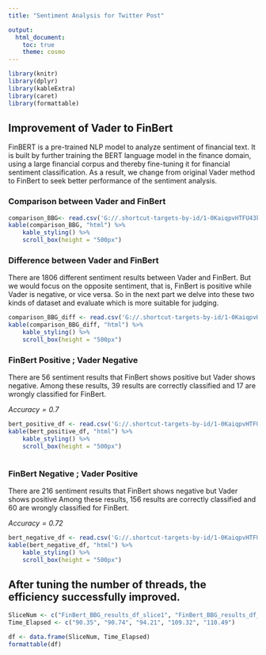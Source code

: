 ---
title: "Sentiment Analysis for Twitter Post"

output: 
  html_document:
    toc: true
    theme: cosmo
---
```{r message=FALSE, echo=FALSE, warning=FALSE}
library(knitr)
library(dplyr)
library(kableExtra)
library(caret)
library(formattable)
```
## Improvement of Vader to FinBert
FinBERT is a pre-trained NLP model to analyze sentiment of financial text. It is built by further training the BERT language model in the finance domain, using a large financial corpus and thereby fine-tuning it for financial sentiment classification. As a result, we change from original Vader method to FinBert to seek better performance of the sentiment analysis.

### Comparison between Vader and FinBert
```{r message=FALSE, echo=FALSE, warning=FALSE}
comparison_BBG<- read.csv('G://.shortcut-targets-by-id/1-0KaiqpvHTFU43kjG92bBw0UEeigKXWT/Jagon/Project 2/comparison_BBG.csv')
kable(comparison_BBG, "html") %>%
    kable_styling() %>%
    scroll_box(height = "500px")
```

### Difference between Vader and FinBert
There are 1806 different sentiment results between Vader and FinBert. But we would focus on the opposite sentiment, that is, FinBert is positive while Vader is negative, or vice versa. So in the next part we delve into these two kinds of dataset and evaluate which is more suitable for judging.

```{r message=FALSE, echo=FALSE, warning=FALSE}
comparison_BBG_diff <- read.csv('G://.shortcut-targets-by-id/1-0KaiqpvHTFU43kjG92bBw0UEeigKXWT/Jagon/Project 2/comparison_BBG_diff.csv')
kable(comparison_BBG_diff, "html") %>%
    kable_styling() %>%
    scroll_box(height = "500px")
```

### FinBert Positive ; Vader Negative
There are 56 sentiment results that FinBert shows positive but Vader shows negative. Among these results, 39 results are correctly classified and 17 are wrongly classified for FinBert.

<div align="center"> *$Accuracy = 0.7$* </div>


```{r message=FALSE, echo=FALSE, warning=FALSE}
bert_positive_df <- read.csv('G://.shortcut-targets-by-id/1-0KaiqpvHTFU43kjG92bBw0UEeigKXWT/Jagon/Project 2/bert_positive_df.csv')
kable(bert_positive_df, "html") %>%
    kable_styling() %>%
    scroll_box(height = "500px")
```

```{r message=FALSE, echo=FALSE, warning=FALSE}
```

### FinBert Negative ; Vader Positive
There are 216 sentiment results that FinBert shows negative but Vader shows positive Among these results, 156 results are correctly classified and 60 are wrongly classified for FinBert.

<div align="center"> *$Accuracy = 0.72$* </div>

```{r message=FALSE, echo=FALSE, warning=FALSE}
bert_negative_df <- read.csv('G://.shortcut-targets-by-id/1-0KaiqpvHTFU43kjG92bBw0UEeigKXWT/Jagon/Project 2/bert_negative_df.csv')
kable(bert_negative_df, "html") %>%
    kable_styling() %>%
    scroll_box(height = "500px")
```

## After tuning the number of threads, the efficiency successfully improved.

```{r message=FALSE, echo=FALSE, warning=FALSE}
SliceNum <- c("FinBert_BBG_results_df_slice1", "FinBert_BBG_results_df_slice2", "FinBert_BBG_results_df_slice3", "FinBert_BBG_results_df_slice4", "FinBert_BBG_results_df_slice5")
Time_Elapsed <- c("90.35", "90.74", "94.21", "109.32", "110.49")

df <- data.frame(SliceNum, Time_Elapsed)
formattable(df)
```
```{r message=FALSE, echo=FALSE, warning=FALSE}
```
```{r message=FALSE, echo=FALSE, warning=FALSE}
```
```{r message=FALSE, echo=FALSE, warning=FALSE}
```
```{r message=FALSE, echo=FALSE, warning=FALSE}
```
```{r message=FALSE, echo=FALSE, warning=FALSE}
```

